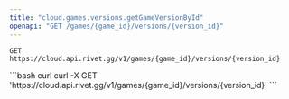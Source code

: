 ```yaml
---
title: "cloud.games.versions.getGameVersionById"
openapi: "GET /games/{game_id}/versions/{version_id}"
---
```


```
GET https://cloud.api.rivet.gg/v1/games/{game_id}/versions/{version_id}
```


<RequestExample>
```bash curl
curl -X GET 'https://cloud.api.rivet.gg/v1/games/{game_id}/versions/{version_id}'
```
</RequestExample>
